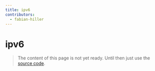```yaml
---
title: ipv6
contributors:
  - fabian-hiller
---
```


# ipv6

> The content of this page is not yet ready. Until then just use the [source code](https://github.com/fabian-hiller/valibot/blob/main/library/src/validations/ipv6/ipv6.ts).
